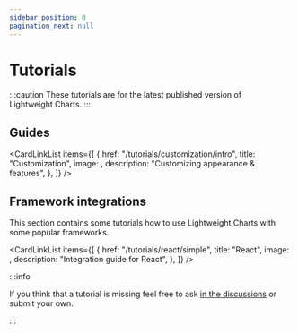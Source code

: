 ```yaml
---
sidebar_position: 0
pagination_next: null
---
```



# Tutorials

:::caution
These tutorials are for the latest published version of Lightweight&nbsp;Charts.
:::

## Guides

<CardLinkList
	items={[
		{
			href: "/tutorials/customization/intro",
			title: "Customization",
			image: <Shapes />,
			description: "Customizing appearance & features",
		},
	]}
/>

## Framework integrations

This section contains some tutorials how to use Lightweight Charts with some popular frameworks.

<CardLinkList
	items={[
		{
			href: "/tutorials/react/simple",
			title: "React",
			image: <ReactLogo />,
			description: "Integration guide for React",
		},
	]}
/>

:::info

If you think that a tutorial is missing feel free to ask [in the discussions](https://github.com/tradingview/lightweight-charts/discussions)
or submit your own.

:::
